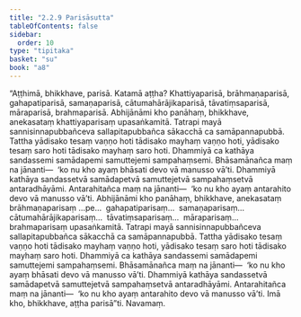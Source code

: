 ```yaml
---
title: "2.2.9 Parisāsutta"
tableOfContents: false
sidebar:
  order: 10
type: "tipitaka"
basket: "su"
book: "a8"
---
```



<DynamicBreadcrumb />

<Division number="69" book="a8">

<Paragraph number="685" book="a8">
“Aṭṭhimā, bhikkhave, parisā. Katamā aṭṭha? Khattiyaparisā, brāhmaṇaparisā, gahapatiparisā, samaṇaparisā, cātumahārājikaparisā, tāvatiṃsaparisā, māraparisā, brahmaparisā. Abhijānāmi kho panāhaṃ, bhikkhave, anekasataṃ khattiyaparisaṃ upasaṅkamitā. Tatrapi mayā sannisinnapubbañceva sallapitapubbañca sākacchā ca samāpannapubbā. Tattha yādisako tesaṃ vaṇṇo hoti tādisako mayhaṃ vaṇṇo hoti, yādisako tesaṃ saro hoti tādisako mayhaṃ saro hoti. Dhammiyā ca kathāya sandassemi samādapemi samuttejemi sampahaṃsemi. Bhāsamānañca maṃ na jānanti—  ‘ko nu kho ayaṃ bhāsati devo vā manusso vā’ti. Dhammiyā kathāya sandassetvā samādapetvā samuttejetvā sampahaṃsetvā antaradhāyāmi. Antarahitañca maṃ na jānanti—  ‘ko nu kho ayaṃ antarahito devo vā manusso vā’ti.
</Paragraph>

<Paragraph number="686" book="a8">
Abhijānāmi kho panāhaṃ, bhikkhave, anekasataṃ brāhmaṇaparisaṃ …pe…  gahapatiparisaṃ…  samaṇaparisaṃ…  cātumahārājikaparisaṃ…  tāvatiṃsaparisaṃ…  māraparisaṃ…  brahmaparisaṃ upasaṅkamitā. Tatrapi mayā sannisinnapubbañceva sallapitapubbañca sākacchā ca samāpannapubbā. Tattha yādisako tesaṃ vaṇṇo hoti tādisako mayhaṃ vaṇṇo hoti, yādisako tesaṃ saro hoti tādisako mayhaṃ saro hoti. Dhammiyā ca kathāya sandassemi samādapemi samuttejemi sampahaṃsemi. Bhāsamānañca maṃ na jānanti—  ‘ko nu kho ayaṃ bhāsati devo vā manusso vā’ti. Dhammiyā kathāya sandassetvā samādapetvā samuttejetvā sampahaṃsetvā antaradhāyāmi. Antarahitañca maṃ na jānanti—  ‘ko nu kho ayaṃ antarahito devo vā manusso vā’ti. Imā kho, bhikkhave, aṭṭha parisā”ti.

</Paragraph>
</Division>

<Paragraph number="687" type="center" book="a8">
Navamaṃ.
</Paragraph>